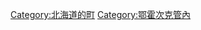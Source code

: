 {{Commonscat|Okoppe, Hokkaido}}
{{Catmore}}

{{DEFAULTSORT:Okoppe}}
[[Category:北海道的町|Category:北海道的町]]
[[Category:鄂霍次克管內|Category:鄂霍次克管內]]